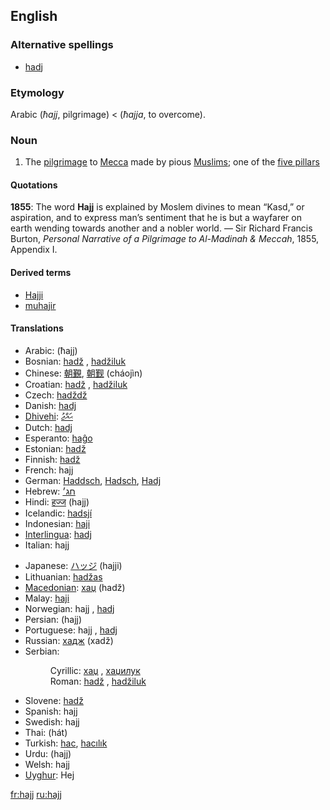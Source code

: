 ==English==

===Alternative spellings===
* [[hadj]]

===Etymology===
Arabic {{Arab|[[حج]]}} (''ħajj'', pilgrimage) < {{Arab|[[حج]]}} (''ħajja'', to overcome).

===Noun===
{{wikipedia}}
{{en-noun|hajjes}}

# {{Islam}} The [[pilgrimage]] to [[Mecca]] made by pious [[Muslim]]s; one of the [[five pillars]]

====Quotations====
'''1855''': The word '''Hajj''' is explained by Moslem divines to mean “Kasd,” or aspiration, and to express man’s sentiment that he is but a wayfarer on earth wending towards another and a nobler world. &mdash; Sir Richard Francis Burton, ''Personal Narrative of a Pilgrimage to Al-Madinah & Meccah'', 1855, Appendix I.

====Derived terms====
* [[Hajji]]
* [[muhajir]]

====Translations====
{{top}}
* Arabic: {{Arab|[[حج]]}} (ħajj) {{m}}
* Bosnian: [[hadž]] {{m}}, [[hadžiluk]] {{m}}
* Chinese: [[朝覲]], [[朝觐]] (cháojìn)
* Croatian: [[hadž]] {{m}}, [[hadžiluk]] {{m}}
* Czech: [[hadždž]] {{m}}
* Danish: [[hadj]] {{g|Danish}}
* [[Dhivehi]]: [[ޙައްޖު]]
* Dutch: [[hadj]] {{m}}
* Esperanto: [[haĝo]]
* Estonian: [[hadž]]
* Finnish: [[hadž]]
* French: hajj {{m}}
* German: [[Haddsch]], [[Hadsch]], [[Hadj]] {{m}}
* Hebrew: [[חג׳]] {{m}}
* Hindi: [[हज्ज]] (hajj) {{m}}
* Icelandic: [[hadsjí]] {{n}}
* Indonesian: [[haji]]
* [[Interlingua]]: [[hadj]]
* Italian: hajj {{m}}
{{mid}}
* Japanese: [[ハッジ]] (hajji)
* Lithuanian: [[hadžas]] {{g|Lithuanian}}
* [[Macedonian]]: [[хаџ]] (hadž) {{m}}
* Malay: [[haji]]
* Norwegian: hajj {{m}} {{italbrac|Bokmål}}, [[hadj]] {{m}} {{italbrac|Nynorsk}}
* Persian: {{fa-Arab|[[حج]]}} (hajj)
* Portuguese: hajj {{m}}, [[hadj]] {{m}}
* Russian: [[хадж]] (xadž) {{m}}
* Serbian:
*: Cyrillic: [[хаџ#Serbian|хаџ]] {{m}}, [[хаџилук]] {{m}}
*: Roman: [[hadž#Serbian|hadž]] {{m}}, [[hadžiluk]] {{m}}
* Slovene: [[hadž]] {{m}}
* Spanish: hajj {{m}}
* Swedish: hajj {{c}}
* Thai: {{Thai|[[ฮัจญ์]]}} (hát)
* Turkish: [[hac]], [[hacılık]]
* Urdu: {{ur-Arab|[[حج]]}} (hajj) {{m}}
* Welsh: hajj {{g|Welsh}}
* [[Uyghur]]: Hej
{{bottom}}

[[fr:hajj]]
[[ru:hajj]]